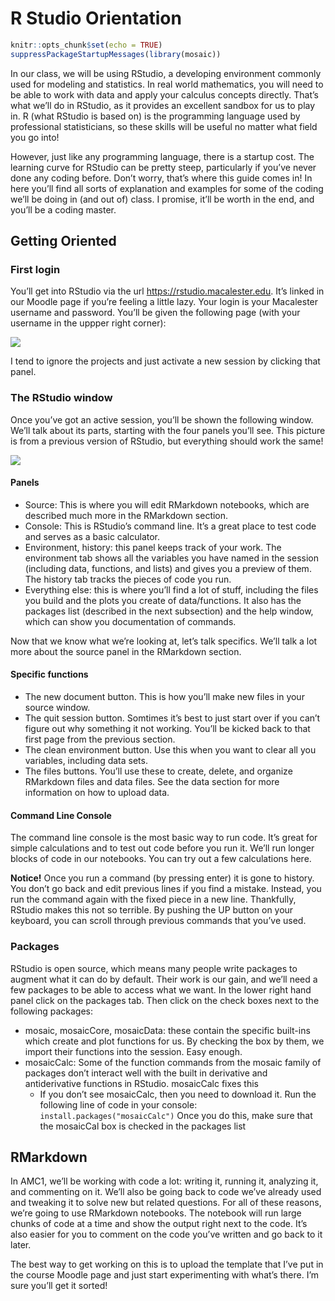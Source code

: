 <!--# (PART) RStudio {-}-->

# R Studio Orientation

```r
knitr::opts_chunk$set(echo = TRUE)
suppressPackageStartupMessages(library(mosaic))
```



In our class, we will be using RStudio, a developing environment commonly used for modeling and statistics. In real world mathematics, you will need to be able to work with data and apply your calculus concepts directly. That's what we'll do in RStudio, as it provides an excellent sandbox for us to play in. R (what RStudio is based on) is the programming language used by professional statisticians, so these skills will be useful no matter what field you go into!

However, just like any programming language, there is a startup cost. The learning curve for RStudio can be pretty steep, particularly if you've never done any coding before. Don't worry, that's where this guide comes in! In here you'll find all sorts of explanation and examples for some of the coding we'll be doing in (and out of) class. I promise, it'll be worth in the end, and you'll be a coding master.

## Getting Oriented

### First login
You'll get into RStudio via the url [https://rstudio.macalester.edu](https://rstudio.macalester.edu). It's linked in our Moodle page if you're feeling a little lazy. Your login is your Macalester username and password. You'll be given the following page (with your username in the uppper right corner):


![](images/FirstPage.png)



I tend to ignore the projects and just activate a new session by clicking that panel.

### The RStudio window

Once you've got an active session, you'll be shown the following window. We'll talk about its parts, starting with the four panels you'll see. This picture is from a previous version of RStudio, but everything should work the same!


![](images/RStudioWindow.png)


####  Panels
 
* Source: This is where you will edit RMarkdown notebooks, which are described much more in the RMarkdown section. 
* Console: This is RStudio's command line. It's a great place to test code and serves as a basic calculator.
* Environment, history: this panel keeps track of your work. The environment tab shows all the variables you have named in the session (including data, functions, and lists) and gives you a preview of them. The history tab tracks the pieces of code you run. 
* Everything else: this is where you'll find a lot of stuff, including the files you build and the plots you create of data/functions. It also has the packages list (described in the next subsection) and the help window, which can show you documentation of commands.


Now that we know what we're looking at, let's talk specifics. We'll talk a lot more about the source panel in the RMarkdown section.

#### Specific functions

* The new document button. This is how you'll make new files in your source window.
* The quit session button. Somtimes it's best to just start over if you can't figure out why something it not working. You'll be kicked back to that first page from the previous section.
* The clean environment button. Use this when you want to clear all you variables, including data sets.
* The files buttons. You'll use these to create, delete, and organize RMarkdown files and data files. See the data section for more information on how to upload data.


#### Command Line Console

The command line console is the most basic way to run code. It's great for simple calculations and to test out code before you run it. We'll run longer blocks of code in our notebooks. You can try out a few calculations here. 

**Notice!** Once you run a command (by pressing enter) it is gone to history. You don't go back and edit previous lines if you find a mistake. Instead, you run the command again with the fixed piece in a new line. Thankfully, RStudio makes this not so terrible. By pushing the UP button on your keyboard, you can scroll through previous commands that you've used.


### Packages

RStudio is open source, which means many people write packages to augment what it can do by default. Their work is our gain, and we'll need a few packages to be able to access what we want. In the lower right hand panel click on the packages tab. Then click on the check boxes next to the following packages:

<!--
* fetch: this package knows how to load in data files
-->
* mosaic, mosaicCore, mosaicData: these contain the specific built-ins which create and plot functions for us. By checking the box by them, we import their functions into the session. Easy enough.
* mosaicCalc: Some of the function commands from the mosaic family of packages don't interact well with the built in derivative and antiderivative functions in RStudio. mosaicCalc fixes this
   * If you don't see mosaicCalc, then you need to download it. Run the following line of code in your console: `install.packages("mosaicCalc")` Once you do this, make sure that the mosaicCal box is checked in the packages list


## RMarkdown

In AMC1, we'll be working with code a lot: writing it, running it, analyzing it, and commenting on it. We'll also be going back to code we've already used and tweaking it to solve new but related questions. For all of these reasons, we're going to use RMarkdown notebooks. The notebook will run large chunks of code at a time and show the output right next to the code. It's also easier for you to comment on the code you've written and go back to it later. 

The best way to get working on this is to upload the template that I've put in the course Moodle page and just start experimenting with what's there. I'm sure you'll get it sorted!


<!--

## Calculations in RStudio

While RStudio is incredibly powerful, it has a lot of rules we need to follow about syntax. You will probably make a lot of mistakes with syntax when you start out (and probably after that, too) so it's helpful to know the ground rules and how to read error messages that come up.

### Basic Commands

#### Arithmetic
RStudio has a lot of built in functions that are pretty intuitive:
```r
2+3
4^3
sqrt(49)
```
Some of these functions, like `sqrt()`, take parameters (we put in 49). If you need help with a function, particularly if you need to know about how it takes its parameters, you can use the question mark in front of the function in the Console. Running this pulls up a help page in the lower right window about that function. The examples here are particularly useful!

Multiplication _always_ takes a `*` sign! For example, suppose I wanted to calculate $2\sin(\pi/2)$. We humans know that the two is multiplied on the sine function, but RStudio doesn't get it. 
```r
2 sin(pi/2)
```

We can fix this by including a multiplication sign between 2 and $\sin(\pi/2)$. 

```r
2 * sin(pi/2)
```

#### Exponentials and Logarithms
Another common error made regards the function $e^{x}$. RStudio instead uses the built in function exp:
```r
exp(1.7)
```
Here's how *not* to do this:

* `e^(1.7)`: R doesn't know what `e` means
* `exp^(1.7)`: You don't need the `^`
* `exp 1.7`: You do need the parentheses because `exp` is a function
```

Logarithms have a similar problem. The notation for the natural log in RStudio is `log()`, _not_ "ln". If you want to do $\log_{10}$, you use the command `log10`:

```r
log(100)
log10(100)
```

### Variables

Sometimes it's helpful to define a variable, particularly if we need to use it a lot. RStudio makes this easy.

```r
y=4
sin(3*y)
```

RStudio will keep track of your variables in the environment tab. If you want to delete all your variables, use the little broom icon. 

### Lists and sequences

Some of the calculations in AMC1 require a doing calculations over and over again to get an estimate of a value. A great way to do this is with a list or a sequence. It's also how we'll define coordinates for points. 

RStudio makes a list with the `c()` command. The "c" in short for "combine these values to make into a list".

```r
P=c(3,5,11,-1,4)
P
```

If you want to make a sequence, you use the `seq()` command. This takes the parameters

* `from`: where we start the sequence 
* `to`: where we want the sequence to end
* `by`: how large the step is.
So if I wanted a sequence 1, 1.1, 1.2, 1.3, etc... all the way up to 2, I would write

```r
S=seq(from=1, to=2, by=0.1)
S
```

Note that the default order of these parameters is `from,to,by` so you can also get this sequence with the shorter command

```r
S=seq(1, 2, 0.1)
S
```

**Pro Tips**:

* Always write `0.1` instead of `.1` in your code. It is much easier to read and to debug later!
* Consider adding a space after your commas to separate parameters. It's much easier to read later!



What's great about these lists is that you can do calculations to the whole list with only a few lines of code. For example, say I wanted to calculate 
$$f(x)=e^x-1+\sqrt{x}$$
for each of the points in my sequence `S`. I'll call those new values `T`:
```r
T=exp(S)-1+sqrt(S)
T
```
I use the sequence as my variable, and RStudio knows to calculate for each value in the sequence.

### Making functions

Suppose I asked you to calculate $f(3.2), f(3.3), f(3.33), f(3.339)$ for the function
\[f(x)=0.7 e^{2+x}-1.1\sin(x)-1\]

You could absolutely type this into RStudio by hand. I'll do the first one:

```r
0.7*exp(2+3.2)-1.1*sin(3.2)-1
```
This would get really old, though, particularly if I asked you to do it for four hundred points instead of four points. We'll build ourselves a function to do it instead! To do this, we'll employ the makeFun command:

```r
f=makeFun(0.7*exp(2+x)-1.1*sin(x)-1~x)
```
Much of this is pretty intuitive, except for maybe the final `~ x`. This tilde symbol comes up a lot in RStudio and it indicates *dependence*. We need to tell RStudio that $f$ is in terms of this variable $x$, so it knows where to put an input when I ask it to:

```r
f(3.2)
```

One of the main themes of this course is to generalize the work we do to many variables. We can also build multivariable functions with the same command, just changing the dependency a little bit. Suppose I want to code up $g(x,y)=\cos(xy)$:

```r
g=makeFun(cos(x*y)~x&y)
g(2,pi)
```
Notice the ampersand `&` in the dependency. Now my function depends on both $x$ and $y$. 

## Data

One of our jobs in AMC1 is tackling the challenges of working with real life data. This is where RStudio really shines. Math 155 will teach you a ton more on how to work with data in RStudio, so we'll just handle the basics here. This section talks about how to import data and work with it. For how to plot, head over to the plots section of this primer.

### Importing data from RStudio/mosaic

We use different code to import data depending on where we're calling it from. RStudio and the mosaic packages have lots of data sets built in that we can get at for our work. To do this, we use the fetchData command. We'll give our data set a variable name so we can easily reference it. 

```r
somedata = fetch::fetchData("stan-data.csv")
```
If you look over in your environment tab, this data set has now appeared. It's 222 observations of 2 variables. In that environments tab, you can look at the data by clicking on the small arrow (to see the first few entries) or the spreadsheet button (to open the file in the source panel). If you want to see the first bit of data in your console or your RMarkdown file, you can use the head command:

```r
head(somedata)
```

It looks like we've got some data about temperature over time. 

### Importing .csv files

Sometimes we will want to import our own data sets. The easiest way to do this is to have RStudio read it as a .csv file. Excel and other spreadsheet editors can export their files as .csv files, but we need to do some work to get it into our session. 


+ The first thing we need to do is upload the data set to our files. In the lower right panel, click on the files tab and then the upload button. You will be prompted to pick a file.
+ Once you have uploaded the file, it should appear in your files list. 
+ At the top of the environment/history tab, there is an import data set button. From that drop down menu, pick from csv. 
+ When the popup appears, click the browse button. You will be shown the files you have in your RStudio directory. Pick the one you just uploaded. 
+ Before you import it, you may want to change the name of the data set (in the lower left corner).
+ If you don't want to view your data after you import it, delete the view command from the code preview section (lower right of the popup). 
+ Hit import! You'll see your data set is listed in the environment tab.



## Plots 

One of the first things we learn about functions is that they can be represented with a graph. We can build the plot of a function with the appropriately named plotFun.

### Single variable plots

I like to build my functions with a makeFun command first, then we employ plotFun in a similar fashion.
```r
f=makeFun(3*x+2*sin(pi*x)~x)
plotFun(f(x)~x)
```

`plotFun` takes a whole variety of parameters, here are a few useful ones:

* `xlim`, `ylim`: sets the range of your $x$-axis. Example: `xlim=range(1,4), ylim=range(3,60)`
* `col`: sets the color of the function you plot. RStudio will recognize most basic colors, which you will pass as strings. Example: `col="red"`
* `add`: you'll use this when you want to add multiple functions to the same plot. We'll see an example of it below.
Example: `add=TRUE`
* `xlab`, `ylab`: for labeling your axes. You'll pass this as a string as well. Exanoke: `xlab="time", ylab="red=velocity, blue=position"`


Let's try some of this out. I broke the third line so it would all fit, you don't need to!

```r
f=makeFun(x^3+3~x)
g=makeFun(3*x^2~x)
plotFun(f(x)~x, xlim=range(1,4), ylim=range(3,60), 
        col="blue",xlab="time", ylab="red=velocity, blue=position")
plotFun(g(x)~x, col="red", add=TRUE)
```

RStudio is a little weird about plots in the RMarkdown in that you might get multiples if you're adding plots together. If you want the chunk to hold all plots until the end, add `fig.show='hold'` into the script braces at the top of the chunk.

### Multivariable plots

Plotting multivariable functions in RStudio is very similar, but you'll have to sort through more parameters and decide how you want to look at your function. Let's start with what RStudio does as a default:

```r
g=makeFun(-x*y*exp(-x^2-y^2)~x&y)
plotFun(g(x,y)~x&y)
```

We are given quite a colorful plot! Since the function takes two variables, $x$ and $y$, we need some third way to display the output. That's what the colors and contours do. The colors show the relative values of the function (cooler colors for smaller values) while the contours connect all points $(x,y)$ that have the same function output. Again, this plotFun comes with parameters which can make a better picture. The ones from the single variable section still hold, so we'll list just the new ones here.

* `filled`: this determines whether you want the colors or not. Example: `filled=FALSE`
* `levels`: this tells RStudio about how you want the contours. You can only plot a few (as a list) or you can give it a *sequence*. RStudio takes a list by using the `c()` command, where the numbers are separated by commas. The sequence command systematically makes a list by starting from a number, going to a number, and incrementing by a certain amount. Exxample: `levels = c(3,4,5) or levels=seq(from=0, to=4, by=.5)`
* `surface`: sometimes (probably rarely) you may want to look at the actual three dimensional surface of the function. It's not great for estimating, but can help you get an overall idea of what the function is doing. 
Example: `surface=TRUE`


We'll try a little bit out:

```r
g=makeFun(-x*y*exp(-x^2-y^2)~x&y)
plotFun(g(x,y)~x&y, xlim=range(-1.5,1.5),
        ylim=range(-1.5,1.5), filled=FALSE, levels=seq(from=-.2,to=.2,by=0.05))
```

```r
f=makeFun(3*x^2-x-2*y^2+y-2~x&y)
plotFun(f(x,y)~x&y, surface=TRUE, xlim=range(-5,5), ylim=range(-5,5), zlab="f(x,y)")
```

### Plotting data

This is all great for nice, continuous, algebraic functions, but one of our jobs in AMC1 is to work with real life data. How do we plot that? Instead of the plotFun command, we'll use plotPoints. Recall from the lists and sequences section that we can define points with the commands `c()` or `seq()`. Suppose I want to plot the following points:

|     |      |      |      |      |      |
|-----|------|------|------|------|------|
| $x$ | -2.2 | -2.0 | -1.8 | -1.6 | -1.4 |
| $y$ |  6   |  4   |   2  |   0  | -2   |


 
```r
plotPoints(c(6,4,2,0,-2)~c(-2.2,-2.0,-1.8,-1.6,-1.4))
```

*Notice:* the $y$ coordinates go first! This is because we once again use the tilde to denote dependency. 

If you want to plot points from a data set, you'll use the same command with some alternate parameters. I'll use a previously loaded data set (unhelpfully) called somedata. It's got two variables, time and temp. Check back in the data section for details. 

```r
plotPoints(temp~time,data=somedata)
```

Cool, we've got our plot. Two things to note:

* We have again put our dependent variable first and our independent variable second using the dependency symbol `~`. 
* We need to put in the parameter data=somedata! Not doing so will result in an error, because RStudio does not know where to find these elusive variables time and temp. 

-->
